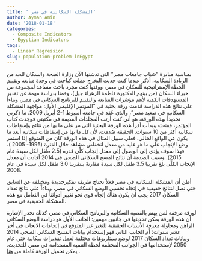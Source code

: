 ```yaml
---
title: ' المشكلة السكانية في مصر' 
author: Ayman Amin
date: '2018-01-18'
categories:
  - Composite Indicators
  - Egyptian Indicators 
tags:
  - Linear Regression
slug: population-problem-inEgypt
---
```



بمناسبة مبادرة "شباب جامعات مصر" التي تدشنها الآن وزارة الصحة والسكان للحد من الزيادة السكانية، أذكر عندما كنت حديث التخرج عملت كباحث في وحدة متابعة وتقييم الخطة الإستراتيجية للسكان في مصر، ووقتها كنت مجرد باحث مساعد لمجموعة من خبراء السكان (من بينهم الدكتورة فاطمة الزهراء جيل)، وقمنا بدراسة مهمة عن تقدير المستهدفات الكمية لأهم مؤشرات المتابعة والتقييم للبرنامج السكاني في مصر، وبناءاً علي نتائج هذه الدراسة قدمت ورقة بحثية في "المؤتمر الإقليمي الأول: مواجهة المشكلة السكانية في صعيد مصر"، والذي عُقد في جامعة أسيوط 1-2 أبريل 2009. ما ذكَرني تحديداً بهذه الورقة، هو أني كنت أرتب المجلدات القديمة في مكتبتي فوجدت كتاب المؤتمر، ففتحته وبدأت أقرأ هذه الورقة البحثية التي مر علي ما بها من نتائج وإسقاطات سكانية أكثر من 10 سنوات. الحقيقة صُدمت، لأن كل ما بها من إسقاطات سكانية أبعد ما يكون عن الواقع الحالي. فعلي سبيل المثال في هذه الورقة كان من المتوقع إذا استمر وضع الإنجاب علي ما هو عليه من معدل انخفاض مشاهد خلال الفترة (1995- 2005 )، فهذا سوف يؤدى إلى الوصول إلى معدل إنجاب كلِّى قدره (2.5 طفل لكل سيدة عام 2015). وسبب الصدمة أن نتائج المسح السكاني الصحي في 2014 أفادت أن معدل الإنجاب الكلِّى بلغ تقريبا 3.5 طفل لكل سيدة مقارنةً بـتقريبا 3.0 طفل لكل سيدة في عام 2008.


أظن أن المشكلة السكانية في مصر فعلاً تحتاج طريقة تفكيرجديدة ومختلفة عن السابق حتي نصل لنتائج حقيقية في إتجاه تحسين الوضع السكاني في مصر، وبناءاً علي نتائج تعداد السكان 2017 يجب ان يكون هناك إتجاه قوي نحو تغيير أدواتنا في التعامل مع هذه المشكلة الحقيقية في مصر.

لورقة مرفقة لمن يهتم بالقضية السكانية والبرنامج السكاني في مصر، كذلك تجدر الإشارة أن هذه الورقة يمكن تحديثها في جانبين مهمين: الجانب الأول هو دراسة الوضع السكاني الراهن ومحاولة معرفة الأسباب الحقيقية للتغير غير المتوقع في إتجاهات الانجاب في أخر عشر سنوات؛ أم الجانب الثاني فهو إستخدام بيانات المسح السكاني الصحي 2014 وبيانات تعداد السكان 2017 لوضع سيناريوهات مختلفة لعمل تقديرات سكانية حتي عام 2050 لإستخدامها في الجوانب المختلفة لخطة التنمية المستدامة في مصر. للتحديث. يمكن تحميل الورقة كاملة من <a href = "https://www.researchgate.net/publication/322448040_Estimating_the_quantitative_values_for_the_monitoring_and_evaluation_indicators_of_the_population_problem_2005-2017_In_Arabic"> هنا</a> .

<!--
من هنا نهتم بكل لغة "English" تحت الاختبار الأول

- العمل: ثلاثة اقسام
	- صباحي
	- مسائي
- الصبر
- الارادة
- قبل كل هذا العون من الله

محتويات:

1. تربية
3. دين
2. عقيدة



```r
library("Ecdat")
data("Housing")
```



```r
summary(Housing)
```

-->
